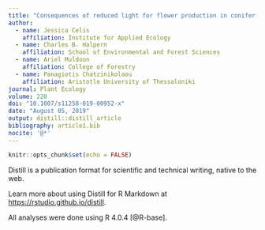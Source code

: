 ```yaml
---
title: "Consequences of reduced light for flower production in conifer-invaded meadows of the Pacific Northwest, U.S.A"
author:
  - name: Jessica Celis 
    affiliation: Institute for Applied Ecology
  - name: Charles B. Halpern
    affiliation: School of Environmental and Forest Sciences
  - name: Ariel Muldoon
    affiliation: College of Forestry
  - name: Panagiotis Chatzinikolaou
    affiliation: Aristotle University of Thessaloniki
journal: Plant Ecology
volume: 220
doi: "10.1007/s11258-019-00952-x"
date: "August 05, 2019"
output: distill::distill_article
bibliography: article1.bib
nocite: '@*'
---
```


```r
knitr::opts_chunk$set(echo = FALSE)
```

Distill is a publication format for scientific and technical writing, native to the web. 

Learn more about using Distill for R Markdown at <https://rstudio.github.io/distill>.

All analyses were done using R 4.0.4 [@R-base].





